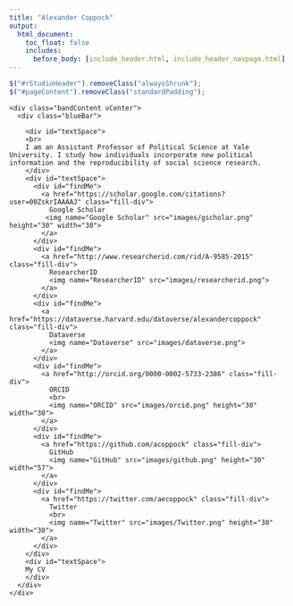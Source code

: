 ```yaml
---
title: "Alexander Coppock"
output:
  html_document:
    toc_float: false
    includes:
      before_body: [include_header.html, include_header_navpage.html]
---
```



```js
$("#rStudioHeader").removeClass("alwaysShrunk");
$("#pageContent").removeClass("standardPadding");
```


<!--html_preserve-->

<div id="homeContent">
  <div class="band full blue first rightText">
    <div class="bandContent vCenter">
      <div class="blueBar">
        
        <div id="textSpace">
        <br>
        I am an Assistant Professor of Political Science at Yale University. I study how individuals incorporate new political information and the reproducibility of social science research.
        </div>
        <div id="textSpace">
          <div id="findMe">
            <a href="https://scholar.google.com/citations?user=00ZskrIAAAAJ" class="fill-div">
              Google Scholar
             <img name="Google Scholar" src="images/gscholar.png" height="30" width="30">
            </a>
          </div>
          <div id="findMe">
            <a href="http://www.researcherid.com/rid/A-9585-2015" class="fill-div">          
              ResearcherID
              <img name="ResearcherID" src="images/researcherid.png">
            </a>
          </div>
          <div id="findMe">
            <a href="https://dataverse.harvard.edu/dataverse/alexandercoppock" class="fill-div">          
              Dataverse
              <img name="Dataverse" src="images/dataverse.png">
            </a>
          </div>
          <div id="findMe">
            <a href="http://orcid.org/0000-0002-5733-2386" class="fill-div">          
              ORCID
              <br>
              <img name="ORCID" src="images/orcid.png" height="30" width="30">
            </a>
          </div>
          <div id="findMe">
            <a href="https://github.com/acoppock" class="fill-div">    
              GitHub
              <img name="GitHub" src="images/github.png" height="30" width="57">
            </a>
          </div>
          <div id="findMe">
            <a href="https://twitter.com/aecoppock" class="fill-div"> 
              Twitter
              <br>
              <img name="Twitter" src="images/Twitter.png" height="30" width="30">
            </a>
          </div>
        </div>
        <div id="textSpace">
        My CV
        </div>
      </div>
    </div>
    
  </div>
</div>

<!--/html_preserve-->

<!--
<img class="imageOne" src="images/bad_headshot.jpg"/>
-->

